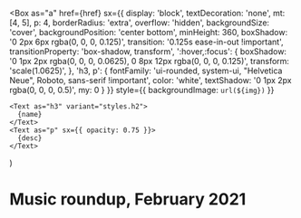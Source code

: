 
  <Box
    as="a"
    href={href}
    sx={{
      display: 'block',
      textDecoration: 'none',
      mt: [4, 5],
      p: 4,
      borderRadius: 'extra',
      overflow: 'hidden',
      backgroundSize: 'cover',
      backgroundPosition: 'center bottom',
      minHeight: 360,
      boxShadow: '0 2px 6px rgba(0, 0, 0, 0.125)',
      transition: '0.125s ease-in-out !important',
      transitionProperty: 'box-shadow, transform',
      ':hover,:focus': {
        boxShadow:
          '0 1px 2px rgba(0, 0, 0, 0.0625), 0 8px 12px rgba(0, 0, 0, 0.125)',
        transform: 'scale(1.0625)',
      },
      'h3, p': {
        fontFamily:
          'ui-rounded, system-ui, "Helvetica Neue", Roboto, sans-serif !important',
        color: 'white',
        textShadow: '0 1px 2px rgba(0, 0, 0, 0.5)',
        my: 0
      }
    }}
    style={{ backgroundImage: `url(${img})` }}
  >
    <Text as="h3" variant="styles.h2">
      {name}
    </Text>
    <Text as="p" sx={{ opacity: 0.75 }}>
      {desc}
    </Text>
  </Box>
)

# Music roundup, February 2021

<Embed url="https://song.link/us/i/1553116072" />

<Embed url="https://song.link/us/i/1534719557" />

<Embed url="https://song.link/us/i/1550805138" />

<Embed url="https://song.link/us/i/1552860772" />

<Embed url="https://song.link/us/i/1554563104" />

<Movie
  name="Billie Eilish: The World’s a Little Blurry"
  desc="Apple TV+"
  img="https://is1-ssl.mzstatic.com/image/thumb/9Mdp8h14Bn3amlNjh3g-jg/3358x1889sr.webp"
  href="https://tv.apple.com/us/movie/billie-eilish-the-worlds-a-little-blurry/umc.cmc.5waz3hfo9r1133t8arap8b6nq"
/>
